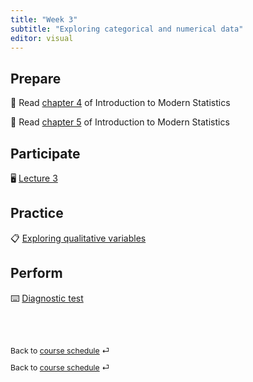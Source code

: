 ```yaml
---
title: "Week 3"
subtitle: "Exploring categorical and numerical data"
editor: visual
---
```


## Prepare

📖 Read [chapter 4](https://openintro-ims.netlify.app/explore-categorical.html) of Introduction to Modern Statistics

📖 Read [chapter 5](https://openintro-ims.netlify.app/explore-numerical.html) of Introduction to Modern Statistics

## Participate

🖥️ [Lecture 3](/slides/lect_03.html)

## Practice

📋 [Exploring qualitative variables](/ae/ae-2-exploring-categorical-vars.html)

## Perform

⌨️ [Diagnostic test](404)

<br><br>

::: {style="font-size: 0.875em;"}
Back to [course schedule](/ "Course schedule") ⏎
:::

::: {style="font-size: 0.875em;"}
Back to [course schedule](/ "Course schedule") ⏎
:::
